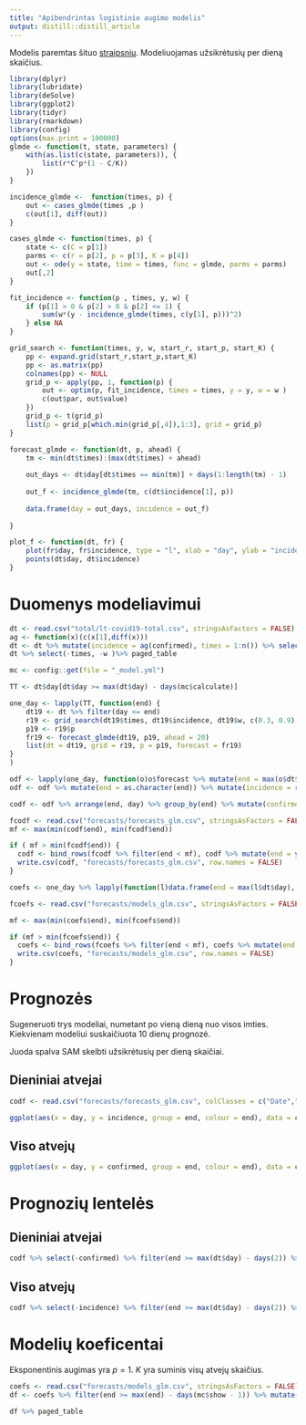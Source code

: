 ```yaml
---
title: "Apibendrintas logistinio augimo modelis"
output: distill::distill_article
---
```

Modelis paremtas šituo [straipsniu](https://bmcmedicine.biomedcentral.com/articles/10.1186/s12916-019-1406-6).  Modeliuojamas užsikrėtusių per dieną skaičius.


```r
library(dplyr)
library(lubridate)
library(deSolve)
library(ggplot2)
library(tidyr)
library(rmarkdown)
library(config)
options(max.print = 100000)
glmde <- function(t, state, parameters) {
    with(as.list(c(state, parameters)), {
        list(r*C^p*(1 - C/K))
    })
}

incidence_glmde <-  function(times, p) {
    out <- cases_glmde(times ,p )
    c(out[1], diff(out))
}

cases_glmde <- function(times, p) {
    state <- c(C = p[1])
    parms <- c(r = p[2], p = p[3], K = p[4])
    out <- ode(y = state, time = times, func = glmde, parms = parms)
    out[,2]
}

fit_incidence <- function(p , times, y, w) {
    if (p[1] > 0 & p[2] > 0 & p[2] <= 1) {
        sum(w*(y - incidence_glmde(times, c(y[1], p)))^2)
    } else NA
}

grid_search <- function(times, y, w, start_r, start_p, start_K) {
    pp <- expand.grid(start_r,start_p,start_K)
    pp <- as.matrix(pp)
    colnames(pp) <- NULL
    grid_p <- apply(pp, 1, function(p) {
        out <- optim(p, fit_incidence, times = times, y = y, w = w )
        c(out$par, out$value)
    }) 
    grid_p <- t(grid_p)
    list(p = grid_p[which.min(grid_p[,4]),1:3], grid = grid_p)
}

forecast_glmde <- function(dt, p, ahead) {
    tm <- min(dt$times):(max(dt$times) + ahead)
   
    out_days <- dt$day[dt$times == min(tm)] + days(1:length(tm) - 1)
  
    out_f <- incidence_glmde(tm, c(dt$incidence[1], p))
    
    data.frame(day = out_days, incidence = out_f)
    
}

plot_f <- function(dt, fr) {
    plot(fr$day, fr$incidence, type = "l", xlab = "day", ylab = "incidence", main = paste(max(dt$day)))
    points(dt$day, dt$incidence)
}
```

# Duomenys modeliavimui

```r
dt <- read.csv("total/lt-covid19-total.csv", stringsAsFactors = FALSE)
ag <- function(x)(c(x[1],diff(x)))
dt <- dt %>% mutate(incidence = ag(confirmed), times = 1:n()) %>% select(day, confirmed, incidence, times) %>% mutate(day = ymd(day), w = ifelse(incidence == 0, 0, 1)) %>% filter(day >= "2020-03-11") 
dt %>% select(-times, -w )%>% paged_table
```

```r

mc <- config::get(file = "_model.yml")

TT <- dt$day[dt$day >= max(dt$day) - days(mc$calculate)]

one_day <- lapply(TT, function(end) { 
    dt19 <- dt %>% filter(day <= end)
    r19 <- grid_search(dt19$times, dt19$incidence, dt19$w, c(0.3, 0.9), c(0.3, 0.9), c(200, 300, 400, 500, 600, 1000, 10000, 5e4, 1e5, 3*1e5))
    p19 <- r19$p
    fr19 <- forecast_glmde(dt19, p19, ahead = 20) 
    list(dt = dt19, grid = r19, p = p19, forecast = fr19)
}
)

```

```r

odf <- lapply(one_day, function(o)o$forecast %>% mutate(end = max(o$dt$day))) %>% bind_rows
odf <- odf %>% mutate(end = as.character(end)) %>% mutate(incidence = round(incidence))

codf <- odf %>% arrange(end, day) %>% group_by(end) %>% mutate(confirmed = cumsum(incidence) + 1) %>% ungroup %>% select(day, end, incidence, confirmed)

fcodf <- read.csv("forecasts/forecasts_glm.csv", stringsAsFactors = FALSE) %>% mutate(day = ymd(day), end = ymd(end))
mf <- max(min(codf$end), min(fcodf$end))

if ( mf > min(fcodf$end)) {
  codf <- bind_rows(fcodf %>% filter(end < mf), codf %>% mutate(end = ymd(end)))
  write.csv(codf, "forecasts/forecasts_glm.csv", row.names = FALSE)
} 

coefs <- one_day %>% lapply(function(l)data.frame(end = max(l$dt$day), r = l$p[1], p = l$p[2], K = l$p[3])) %>% bind_rows()

fcoefs <- read.csv("forecasts/models_glm.csv", stringsAsFactors = FALSE) %>% mutate(end = ymd(end))

mf <- max(min(coefs$end), min(fcoefs$end))

if (mf > min(fcoefs$end)) {
  coefs <- bind_rows(fcoefs %>% filter(end < mf), coefs %>% mutate(end = ymd(end)))
  write.csv(coefs, "forecasts/models_glm.csv", row.names = FALSE)
}
```


# Prognozės
Sugeneruoti trys modeliai, numetant po vieną dieną nuo visos imties. Kiekvienam modeliui suskaičiuota 10 dienų prognozė.

Juoda spalva SAM skelbti užsikrėtusių per dieną skaičiai.

## Dieniniai atvejai

```r
codf <- read.csv("forecasts/forecasts_glm.csv", colClasses = c("Date","character","integer","integer"), stringsAsFactors = FALSE)

ggplot(aes(x = day, y = incidence, group = end, colour = end), data = codf %>%  filter(end >= max(dt$day) - days(mc$show - 1), day <= max(dt$day) + days(5))) + geom_line() + geom_point(aes(x = day,  y = incidence, group = NULL), colour = "black", data = dt)

```

## Viso atvejų

```r
ggplot(aes(x = day, y = confirmed, group = end, colour = end), data = codf %>%  filter(end >= max(dt$day) - days(2), day <= max(dt$day) + days(5))) + geom_line() + geom_point(aes(x = day,  y = confirmed, group = NULL), colour = "black", data = dt)

```

# Prognozių lentelės

## Dieniniai atvejai

```r
codf %>% select(-confirmed) %>% filter(end >= max(dt$day) - days(2)) %>%  spread(end, incidence) %>% left_join(dt %>% select(day, historic = incidence), by = "day") %>% paged_table
```

## Viso atvejų

```r
codf %>% select(-incidence) %>% filter(end >= max(dt$day) - days(2)) %>%  spread(end, confirmed) %>% left_join(dt %>% select(day, historic = confirmed), by = "day") %>% paged_table
```

# Modelių koeficentai 

Eksponentinis augimas yra $p = 1$. $K$ yra suminis visų atvejų skaičius.

```r
coefs <- read.csv("forecasts/models_glm.csv", stringsAsFactors = FALSE) %>% mutate(end = ymd(end))
df <- coefs %>% filter(end >= max(end) - days(mc$show - 1)) %>% mutate(r = round(r, 2), p = round(r, 2), K = round(K))

df %>% paged_table
```
